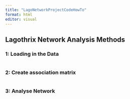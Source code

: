 ```yaml
---
title: "LagoNetworkProjectCodeHowTo"
format: html
editor: visual
---
```


## Lagothrix Network Analysis Methods

### 1: Loading in the Data

```r

```

### 2: Create association matrix

```r

```

### 3: Analyse Network

```r

```
